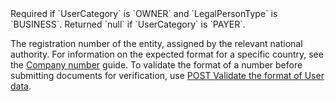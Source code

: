 <ResponseField name="CompanyNumber" type="string" >    
Required if `UserCategory` is `OWNER` and `LegalPersonType` is `BUSINESS`. Returned `null` if `UserCategory` is `PAYER`.

The registration number of the entity, assigned by the relevant national authority. For information on the expected format for a specific country, see the [Company number](/guides/users/verification/company-number) guide. To validate the format of a number before submitting documents for verification, use [POST Validate the format of User data](/api-reference/user-data-format/validate-user-data-format).  
</ResponseField>